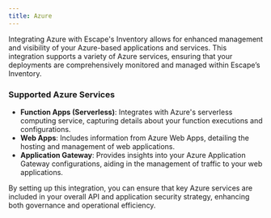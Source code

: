 ```yaml
---
title: Azure
---
```


Integrating Azure with Escape's Inventory allows for enhanced management and visibility of your Azure-based applications and services. This integration supports a variety of Azure services, ensuring that your deployments are comprehensively monitored and managed within Escape’s Inventory.

### Supported Azure Services

- **Function Apps (Serverless)**: Integrates with Azure's serverless computing service, capturing details about your function executions and configurations.
- **Web Apps**: Includes information from Azure Web Apps, detailing the hosting and management of web applications.
- **Application Gateway**: Provides insights into your Azure Application Gateway configurations, aiding in the management of traffic to your web applications.

By setting up this integration, you can ensure that key Azure services are included in your overall API and application security strategy, enhancing both governance and operational efficiency.
